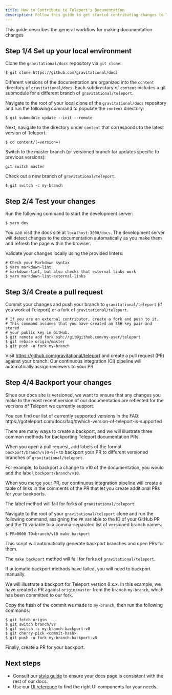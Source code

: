 ```yaml
---
title: How to Contribute to Teleport's Documentation
description: Follow this guide to get started contributing changes to Teleport's documentation
---
```


This guide describes the general workflow for making documentation changes

## Step 1/4 Set up your local environment

Clone the `gravitational/docs` repository via `git clone`:

```code
$ git clone https://github.com/gravitational/docs
```

Different versions of the documentation are organized into the `content` directory of `gravitational/docs`. Each subdirectory of `content` includes a git submodule for a different branch of `gravitational/teleport`. 

Navigate to the root of your local clone of the `gravitational/docs` repository and run the following command to populate the `content` directory:

```code
$ git submodule update --init --remote
```

Next, navigate to the directory under `content` that corresponds to the latest version of Teleport.

```code
$ cd content/(=version=)
```

Switch to the master branch (or versioned branch for updates specific to previous versions):

```code
git switch master
```

Check out a new branch of `gravitational/teleport`.

```code
$ git switch -c my-branch
```

## Step 2/4 Test your changes

Run the following command to start the development server:

```code
$ yarn dev
```

You can visit the docs site at `localhost:3000/docs`. The development server will detect changes to the documentation automatically as you make them and refresh the page within the browser.
   
Validate your changes locally using the provided linters:

```code
# Check your Markdown syntax
$ yarn markdown-lint
# markdown-lint, but also checks that external links work
$ yarn markdown-lint-external-links
```

## Step 3/4 Create a pull request

Commit your changes and push your branch to `gravitational/teleport` (if you
work at Teleport) or a fork of `gravitational/teleport`.

```code
# If you are an external contributor, create a fork and push to it.
# This command assumes that you have created an SSH key pair and stored 
# your public key in GitHub.
$ git remote add fork ssh://git@github.com/my-user/teleport
$ git rebase origin/master
$ git push -u fork my-branch
```

Visit https://github.com/gravitational/teleport and create a pull request (PR)
against your branch. Our continuous integration (CI) pipeline will automatically
assign reviewers to your PR.

## Step 4/4 Backport your changes

Since our docs site is versioned, we want to ensure that any changes you make to
the most recent version of our documentation are reflected for the versions of
Teleport we currently support.

<Admonition type="tip" title="Supported Versions">
You can find our list of currently supported versions in the FAQ:
https://goteleport.com/docs/faq/#which-version-of-teleport-is-supported
</Admonition>

There are many ways to create a backport, and we will illustrate three common
methods for backporting Teleport documentation PRs.

<Tabs>
<TabItem label="Using GitHub Labels">

When you open a pull request, add labels of the format `backport/branch/v[0-9]+`
to backport your PR to different versioned branches of `gravitational/teleport`.

For example, to backport a change to v10 of the documentation, you would add the
label, `backport/branch/v10`.

When you merge your PR, our continuous integration pipeline will create a table
of links in the comments of the PR that let you create additional PRs for your
backports.

<Notice>

The label method will fail for forks of `gravitational/teleport`.

</Notice>

</TabItem>
<TabItem label="Using make">

Navigate to the root of your `gravitational/teleport` clone and run the
following command, assigning the `PR` variable to the ID of your GitHub PR and
the `TO` variable to a comma-separated list of versioned branch names:

```code
$ PR=0000 TO=branch/v10 make backport
```

This script will automatically generate backport branches and open PRs for them.

<Notice>

The `make backport` method will fail for forks of `gravitational/teleport`.

</Notice>

</TabItem>
<TabItem label="Manually">

If automatic backport methods have failed, you will need to backport manually.

We will illustrate a backport for Teleport version 8.x.x. In this example, we
have created a PR against `origin/master` from the branch `my-branch`, which has
been committed to our fork.

Copy the hash of the commit we made to `my-branch`, then run the following
commands:

```code
$ git fetch origin
$ git switch branch/v8
$ git switch -c my-branch-backport-v8
$ git cherry-pick <commit-hash>
$ git push -u fork my-branch-backport-v8
```

Finally, create a PR for your backport.

</TabItem>
</Tabs>

## Next steps
- Consult our [style guide](./style-guide.mdx) to ensure your docs page is consistent with the rest of our docs.
- Use our [UI reference](./reference.mdx) to find the right UI components for your needs.
